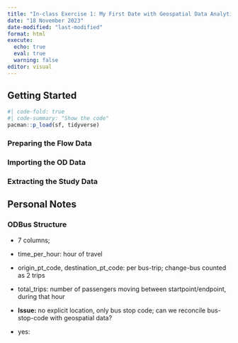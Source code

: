 ```yaml
---
title: "In-class Exercise 1: My First Date with Geospatial Data Analytics"
date: "18 November 2023"
date-modified: "last-modified"
format: html
execute:
  echo: true
  eval: true
  warning: false
editor: visual
---
```


## Getting Started

```r
#| code-fold: true
#| code-summary: "Show the code"
pacman::p_load(sf, tidyverse)
```

### Preparing the Flow Data
### Importing the OD Data
### Extracting the Study Data



## Personal Notes

### ODBus Structure

-   7 columns;

-   time_per_hour: hour of travel

-   origin_pt_code, destination_pt_code: per bus-trip; change-bus counted as 2 trips

-   total_trips: number of passengers moving between startpoint/endpoint, during that hour

-   **Issue:** no explicit location, only bus stop code; can we reconcile bus-stop-code with geospatial data?

-   yes:

